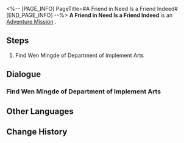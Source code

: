 <%-- [PAGE_INFO]
PageTitle=#A Friend in Need Is a Friend Indeed#
[END_PAGE_INFO] --%>
{{Stub|Dialogue, characters, and location(s)}}
{{Mission Infobox
|id            = 4050030
|title         = 
|image         = Mission A Friend in Need Is a Friend Indeed.png
|type          = Adventure
|event_name    = 
|chapter       = 
|requirements  = 
|summary       = <!--official mission summary from Fate's Atlas-->
|characters    = <!--characters that appear in this mission-->
|startLocation = <!--location as it intially appears on the mission screen-->
|world         = <!--i.e. Penacony-->
|area          = <!--i.e. A Child's Dream-->
|prev          = 
|next          = 
|exp           = 
|credits       = 8000
|stellarJade   = 
|other         = {{Card List|Adventure Log*1;Protein Rice*1|delim=;}}
}}
'''A Friend in Need Is a Friend Indeed''' is an [[Adventure Mission]]<!--in [world]-->.

==Steps==
# Find Wen Mingde of Department of Implement Arts

<!--
==Gameplay Notes==

--><!--
==Trial Character==

-->
==Dialogue==
{{Stub Dialogue}}
{{Dialogue Start}}
:{{tx}}
{{Dialogue End}}

===Find Wen Mingde of Department of Implement Arts===
{{Mission Description|type=adventure|location=<!--to be added-->|update|Speak with the head of Department of Implement Arts, Wen Mingde, and help to replenish provisions on the Express.}}
{{Dialogue Start}}
:{{tx}}
{{Dialogue End}}

==Other Languages==
{{Other Languages
|en   = A Friend in Need Is a Friend Indeed
|zhs  = 出门靠朋友
|zht  = 出外靠朋友
|ja   = 家を出れば友達が頼り
|ko   = 밖에선 친구에게 의지해야 해
|es   = Para eso están los amigos
|fr   = C'est dans le besoin qu'on reconnaît ses amis
|ru   = Друг познаётся в беде
|th   = เพื่อนในยามยากคือเพื่อนแท้
|vi   = Ra Đường Nhờ Bạn Bè
|de   = Wahre Freunde erkennt man in der Not
|id   = Mengandalkan Teman
|pt   = Amigo Estou Aqui
}}

==Change History==
{{Change History|1.1}}
